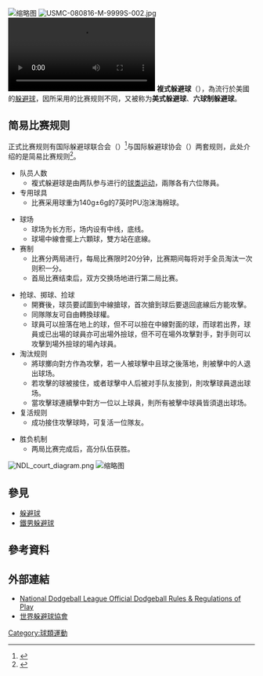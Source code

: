{{noteTA
|1 = zh-cn:躲避球; zh-tw:躲避球; zh-hk:閃避球;
}}
[[File:USMC-080816-M-9999S-028.jpg|缩略图]]
[[File:USMC-080816-M-9999S-002.jpg|thumb]]
[[File:8th_Annual_International_Dodgeball_Tournament_of_CHAMPIONS!_Hamline_2014_8.webm|thumb]]
'''複式躲避球'''（{{lang-en|Dodgeball}}），為流行於美國的[[躲避球|躲避球]]，因所采用的比赛规则不同，又被称为'''美式躲避球'''、'''六球制躲避球'''。

== 简易比赛规则 ==
正式比赛规则有国际躲避球联合会（{{Lang|en|WORLD DODGEBALL FEDERATION}}）<ref>{{Cite web|title=複式躲避球比賽中文比賽規則|url=https://3cfcc6b1-27ac-4e1c-81d0-5f26d3ef51b2.filesusr.com/ugd/9d3a72_6d98ba74ca194e17a61ef8aa1914b2ab.pdf|accessdate=2021-01-20|author=香港閃避球總會|date=|format=|publisher=|language=zh}}</ref>与国际躲避球协会（{{Lang|en|World Dodgeball Association}}）两套规则，此处介绍的是简易比赛规则<ref>{{Cite web|title=什麼是複式躲避球、六球躲避球？又稱美式躲避球！|url=https://blog.unistarhk.com/tw/2020/10/08/ctdbf_dodgeball|accessdate=2021-01-20|author=U小編|date=2020-10-08|format=|publisher=眾星實業|language=zh|archiveurl=https://web.archive.org/web/20210120103843/https://blog.unistarhk.com/tw/2020/10/08/ctdbf_dodgeball|archivedate=2021-01-20|dead-url=no}}</ref>。

* 队员人数
** 複式躲避球是由两队参与进行的[[球類運動|球类运动]]，兩隊各有六位隊員。
* 专用球具
** 比赛采用球重为140[[克|g]]±6g的7英时PU泡沫海棉球。

* 球场
** 球场为长方形，场内设有中线，底线。
** 球場中線會擺上六顆球，雙方站在底線。
* 赛制
** 比赛分两局进行，每局比赛限时20分钟，比赛期间每将对手全员淘汰一次则积一分。
** 首局比赛结束后，双方交换场地进行第二局比赛。

* 抢球、掷球、捡球
** 開賽後，球员要試圖到中線搶球，首次搶到球后要退回底線后方能攻擊。
** 同隊隊友可自由轉換球權。
** 球員可以撿落在地上的球，但不可以撿在中線對面的球，而球若出界，球員或已出場的球員亦可出場外撿球，但不可在場外攻擊對手，對手则可以攻擊到場外撿球的場內球員。
* 淘汰规则
** 將球擲向對方作為攻擊，若一人被球擊中且球之後落地，則被擊中的人退出球场。
** 若攻擊的球被接住，或者球擊中人后被对手队友接到，則攻擊球員退出球场。
** 當攻擊球連續擊中對方一位以上球員，則所有被擊中球員皆須退出球场。
* 复活规则
** 成功接住攻擊球時，可复活一位隊友。

* 胜负机制
** 两局比赛完成后，高分队伍获胜。
[[File:NDL_court_diagram.png|thumb]]
[[File:USMC-11121.jpg|缩略图]]

== 參見 ==
* [[躲避球|躲避球]]
* [[鐵男躲避球|鐵男躲避球]]

== 參考資料 ==
{{reflist}}

== 外部連結 ==
*[http://www.thendl.com/theNDL-Dodgeball-101.asp National Dodgeball League Official Dodgeball Rules & Regulations of Play]{{Wayback|url=http://www.thendl.com/theNDL-Dodgeball-101.asp |date=20160809080120 }}
* [https://www.worlddodgeballfederation.com/ 世界躲避球協會]{{Wayback|url=https://www.worlddodgeballfederation.com/ |date=20200218044013 }}
{{Wiktionary|Dodgeball}}
{{commons category|Dodgeball}}
{{Authority control}}
[[Category:球類運動|Category:球類運動]]